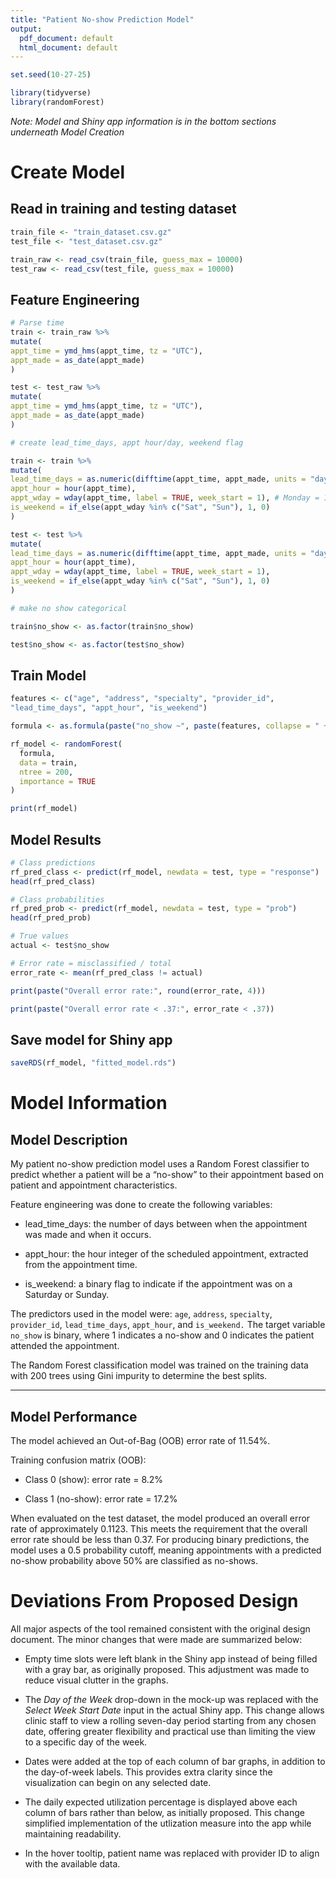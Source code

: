 ```yaml
---
title: "Patient No-show Prediction Model"
output:
  pdf_document: default
  html_document: default
---
```


```r
set.seed(10-27-25)

library(tidyverse)
library(randomForest)
```
 *Note: Model and Shiny app information is in the bottom sections underneath Model Creation*
 
# Create Model

## Read in training and testing dataset
```r
train_file <- "train_dataset.csv.gz"
test_file <- "test_dataset.csv.gz"

train_raw <- read_csv(train_file, guess_max = 10000)
test_raw <- read_csv(test_file, guess_max = 10000)
```

## Feature Engineering

```r
# Parse time
train <- train_raw %>%
mutate(
appt_time = ymd_hms(appt_time, tz = "UTC"),
appt_made = as_date(appt_made)
)

test <- test_raw %>%
mutate(
appt_time = ymd_hms(appt_time, tz = "UTC"),
appt_made = as_date(appt_made)
)

# create lead_time_days, appt hour/day, weekend flag

train <- train %>%
mutate(
lead_time_days = as.numeric(difftime(appt_time, appt_made, units = "days")),
appt_hour = hour(appt_time),
appt_wday = wday(appt_time, label = TRUE, week_start = 1), # Monday = 1
is_weekend = if_else(appt_wday %in% c("Sat", "Sun"), 1, 0)
)

test <- test %>%
mutate(
lead_time_days = as.numeric(difftime(appt_time, appt_made, units = "days")),
appt_hour = hour(appt_time),
appt_wday = wday(appt_time, label = TRUE, week_start = 1),
is_weekend = if_else(appt_wday %in% c("Sat", "Sun"), 1, 0)
)

# make no show categorical

train$no_show <- as.factor(train$no_show)

test$no_show <- as.factor(test$no_show)
```

## Train Model

```r
features <- c("age", "address", "specialty", "provider_id",
"lead_time_days", "appt_hour", "is_weekend")

formula <- as.formula(paste("no_show ~", paste(features, collapse = " + ")))

rf_model <- randomForest(
  formula,
  data = train,
  ntree = 200,
  importance = TRUE
)

print(rf_model)
```

## Model Results

```r
# Class predictions
rf_pred_class <- predict(rf_model, newdata = test, type = "response")
head(rf_pred_class)

# Class probabilities
rf_pred_prob <- predict(rf_model, newdata = test, type = "prob")
head(rf_pred_prob)

# True values
actual <- test$no_show

# Error rate = misclassified / total
error_rate <- mean(rf_pred_class != actual)

print(paste("Overall error rate:", round(error_rate, 4)))

print(paste("Overall error rate < .37:", error_rate < .37))
```

## Save model for Shiny app

```r
saveRDS(rf_model, "fitted_model.rds")
```

# Model Information

## Model Description

My patient no-show prediction model uses a Random Forest classifier to predict whether a patient will be a "no-show" to their appointment based on patient and appointment characteristics. 

Feature engineering was done to create the following variables:

- lead_time_days: the number of days between when the appointment was made and when it occurs.

- appt_hour: the hour integer of the scheduled appointment, extracted from the appointment time.

- is_weekend: a binary flag  to indicate if the appointment was on a Saturday or Sunday.

The predictors used in the model were: `age`, `address`, `specialty`, `provider_id`, `lead_time_days`, `appt_hour`, and `is_weekend.` The target variable `no_show` is binary, where 1 indicates a no-show and 0 indicates the patient attended the appointment. 

The Random Forest classification model was trained on the training data with 200 trees using Gini impurity to determine the best splits. 

---

## Model Performance

The model achieved an Out-of-Bag (OOB) error rate of 11.54%.

Training confusion matrix (OOB):

- Class 0 (show): error rate = 8.2%

- Class 1 (no-show): error rate = 17.2%

When evaluated on the test dataset, the model produced an overall error rate of approximately 0.1123. This meets the requirement that the overall error rate should be less than 0.37. For producing binary predictions, the model uses a 0.5 probability cutoff, meaning appointments with a predicted no-show probability above 50% are classified as no-shows.

# Deviations From Proposed Design

All major aspects of the tool remained consistent with the original design document. The minor changes that were made are summarized below:

- Empty time slots were left blank in the Shiny app instead of being filled with a gray bar, as originally proposed. This adjustment was made to reduce visual clutter in the graphs.

- The *Day of the Week* drop-down in the mock-up  was replaced with the *Select Week Start Date* input in the actual Shiny app. This change allows clinic staff to view a rolling seven-day period starting from any chosen date, offering greater flexibility and practical use than limiting the view to a specific day of the week.

- Dates were added at the top of each column of bar graphs, in addition to the day-of-week labels. This provides extra clarity since the visualization can begin on any selected date.

- The daily expected utilization percentage is displayed above each column of bars rather than below, as initially proposed. This change simplified implementation of the utlization measure into the app while maintaining readability.

- In the hover tooltip, patient name was replaced with provider ID to align with the available data.

